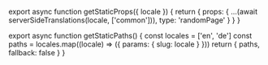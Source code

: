 
export async function getStaticProps({ locale }) {
  return {
    props: {
      ...(await serverSideTranslations(locale, ['common'])),
      type: 'randomPage'
    }
  }
}

export async function getStaticPaths() {
  const locales = ['en', 'de']
  const paths = locales.map((locale) => ({
    params: { slug: locale }
  }))
  return {
    paths,
    fallback: false
  }
}
